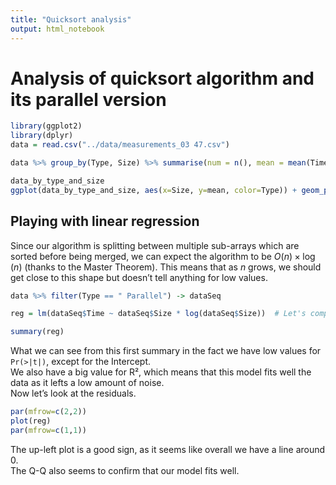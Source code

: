 ```yaml
---
title: "Quicksort analysis"
output: html_notebook
---
```


# Analysis of quicksort algorithm and its parallel version

```r
library(ggplot2)
library(dplyr)
data = read.csv("../data/measurements_03 47.csv")

data %>% group_by(Type, Size) %>% summarise(num = n(), mean = mean(Time), sd = sd(Time), se = 2*sd/sqrt(num)) -> data_by_type_and_size

data_by_type_and_size
ggplot(data_by_type_and_size, aes(x=Size, y=mean, color=Type)) + geom_point(alpha=.5) + geom_errorbar(alpha=.5,aes(ymin=mean-se, ymax=mean+se), width=25000) + theme_bw() + geom_line() # + scale_x_log10() # logarithmic scale for x axis

```

## Playing with linear regression

Since our algorithm is splitting between multiple sub-arrays which are sorted before being merged, we can expect the algorithm to be $O(n)\times\log(n)$ (thanks to the Master Theorem). This means that as $n$ grows, we should get close to this shape but doesn't tell anything for low values.

```r
data %>% filter(Type == " Parallel") -> dataSeq

reg = lm(dataSeq$Time ~ dataSeq$Size * log(dataSeq$Size))  # Let's compare time to O(n log(n)) of the size

summary(reg)
```
What we can see from this first summary in the fact we have low values for `Pr(>|t|)`, except for the Intercept.\
We also have a big value for R², which means that this model fits well the data as it lefts a low amount of noise.\
Now let's look at the residuals.

```r
par(mfrow=c(2,2))
plot(reg)
par(mfrow=c(1,1))
```

The up-left plot is a good sign, as it seems like overall we have a line around $0$.\
The Q-Q also seems to confirm that our model fits well.








